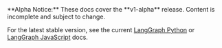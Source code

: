 <Warning>
**Alpha Notice:** These docs cover the **v1-alpha** release. Content is incomplete and subject to change.

For the latest stable version, see the current [LangGraph Python](https://langchain-ai.github.io/langgraph/) or [LangGraph JavaScript](https://langchain-ai.github.io/langgraphjs/) docs.
</Warning>